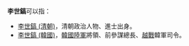 '''李世鎬'''可以指：
*[[李世鎬_(清朝)|李世鎬 (清朝)]]，清朝政治人物、進士出身。
*[[李世鎬_(韓國)|李世鎬 (韓國)]]，[[韓國陸軍|韓國陸軍]]將領、前參謀總長、[[越戰|越戰]]韓軍司令。

{{disambig|Cat=三字李姓人名消歧義|shi}}